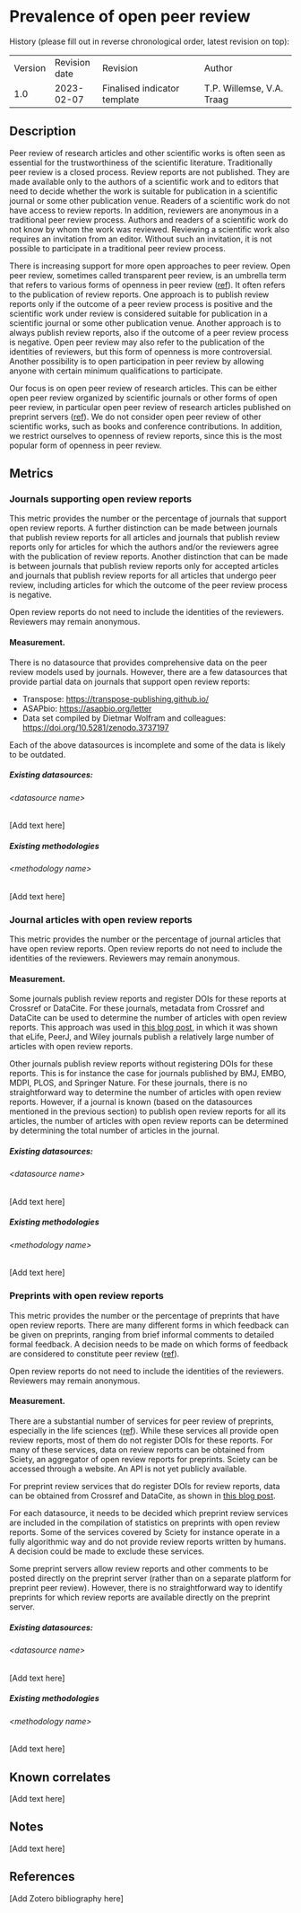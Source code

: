 # Prevalence of open peer review

History (please fill out in reverse chronological order, latest revision
on top):

|         |               |                              |                           |
| ------- | ------------- | ---------------------------- | ------------------------- |
| Version | Revision date | Revision                     | Author                    |
| 1.0     | 2023-02-07    | Finalised indicator template | T.P. Willemse, V.A. Traag |

## Description

Peer review of research articles and other scientific works is often
seen as essential for the trustworthiness of the scientific literature.
Traditionally peer review is a closed process. Review reports are not
published. They are made available only to the authors of a scientific
work and to editors that need to decide whether the work is suitable for
publication in a scientific journal or some other publication venue.
Readers of a scientific work do not have access to review reports. In
addition, reviewers are anonymous in a traditional peer review process.
Authors and readers of a scientific work do not know by whom the work
was reviewed. Reviewing a scientific work also requires an invitation
from an editor. Without such an invitation, it is not possible to
participate in a traditional peer review process.

There is increasing support for more open approaches to peer review.
Open peer review, sometimes called transparent peer review, is an
umbrella term that refers to various forms of openness in peer review
([ref](https://doi.org/10.31222/osf.io/r6t8p)). It often refers to the
publication of review reports. One approach is to publish review reports
only if the outcome of a peer review process is positive and the
scientific work under review is considered suitable for publication in a
scientific journal or some other publication venue. Another approach is
to always publish review reports, also if the outcome of a peer review
process is negative. Open peer review may also refer to the publication
of the identities of reviewers, but this form of openness is more
controversial. Another possibility is to open participation in peer
review by allowing anyone with certain minimum qualifications to
participate.

Our focus is on open peer review of research articles. This can be
either open peer review organized by scientific journals or other forms
of open peer review, in particular open peer review of research articles
published on preprint servers
([ref](https://doi.org/10.31219/osf.io/cht8p)). We do not consider open
peer review of other scientific works, such as books and conference
contributions. In addition, we restrict ourselves to openness of review
reports, since this is the most popular form of openness in peer review.

## Metrics

### Journals supporting open review reports

This metric provides the number or the percentage of journals that
support open review reports. A further distinction can be made between
journals that publish review reports for all articles and journals that
publish review reports only for articles for which the authors and/or
the reviewers agree with the publication of review reports. Another
distinction that can be made is between journals that publish review
reports only for accepted articles and journals that publish review
reports for all articles that undergo peer review, including articles
for which the outcome of the peer review process is negative.

Open review reports do not need to include the identities of the
reviewers. Reviewers may remain anonymous.

#### Measurement.

There is no datasource that provides comprehensive data on the peer
review models used by journals. However, there are a few datasources
that provide partial data on journals that support open review reports:

  - Transpose: <https://transpose-publishing.github.io/>
  - ASAPbio: <https://asapbio.org/letter>
  - Data set compiled by Dietmar Wolfram and colleagues:
    <https://doi.org/10.5281/zenodo.3737197>

Each of the above datasources is incomplete and some of the data is
likely to be outdated.

##### Existing datasources:

###### \<datasource name\>

\[Add text here\]

##### Existing methodologies

###### \<methodology name\>

\[Add text here\]

### Journal articles with open review reports

This metric provides the number or the percentage of journal articles
that have open review reports. Open review reports do not need to
include the identities of the reviewers. Reviewers may remain anonymous.

#### Measurement.

Some journals publish review reports and register DOIs for these reports
at Crossref or DataCite. For these journals, metadata from Crossref and
DataCite can be used to determine the number of articles with open
review reports. This approach was used in [this blog
post](https://www.leidenmadtrics.nl/articles/the-growth-of-open-peer-review),
in which it was shown that eLife, PeerJ, and Wiley journals publish a
relatively large number of articles with open review reports.

Other journals publish review reports without registering DOIs for these
reports. This is for instance the case for journals published by BMJ,
EMBO, MDPI, PLOS, and Springer Nature. For these journals, there is no
straightforward way to determine the number of articles with open review
reports. However, if a journal is known (based on the datasources
mentioned in the previous section) to publish open review reports for
all its articles, the number of articles with open review reports can be
determined by determining the total number of articles in the journal.

##### Existing datasources:

###### \<datasource name\>

\[Add text here\]

##### Existing methodologies

###### \<methodology name\>

\[Add text here\]

### Preprints with open review reports

This metric provides the number or the percentage of preprints that have
open review reports. There are many different forms in which feedback
can be given on preprints, ranging from brief informal comments to
detailed formal feedback. A decision needs to be made on which forms of
feedback are considered to constitute peer review
([ref](https://doi.org/10.31222/osf.io/r6t8p)).

Open review reports do not need to include the identities of the
reviewers. Reviewers may remain anonymous.

#### Measurement.

There are a substantial number of services for peer review of preprints,
especially in the life sciences
([ref](https://doi.org/10.31219/osf.io/8zj9w)). While these services all
provide open review reports, most of them do not register DOIs for these
reports. For many of these services, data on review reports can be
obtained from Sciety, an aggregator of open review reports for
preprints. Sciety can be accessed through a website. An API is not yet
publicly available.

For preprint review services that do register DOIs for review reports,
data can be obtained from Crossref and DataCite, as shown in [this blog
post](https://www.leidenmadtrics.nl/articles/the-growth-of-open-peer-review).

For each datasource, it needs to be decided which preprint review
services are included in the compilation of statistics on preprints with
open review reports. Some of the services covered by Sciety for instance
operate in a fully algorithmic way and do not provide review reports
written by humans. A decision could be made to exclude these services.

Some preprint servers allow review reports and other comments to be
posted directly on the preprint server (rather than on a separate
platform for preprint peer review). However, there is no straightforward
way to identify preprints for which review reports are available
directly on the preprint server.

##### Existing datasources:

###### \<datasource name\>

\[Add text here\]

##### Existing methodologies

###### \<methodology name\>

\[Add text here\]

## Known correlates

\[Add text here\]

## Notes

\[Add text here\]

## References

\[Add Zotero bibliography here\]
